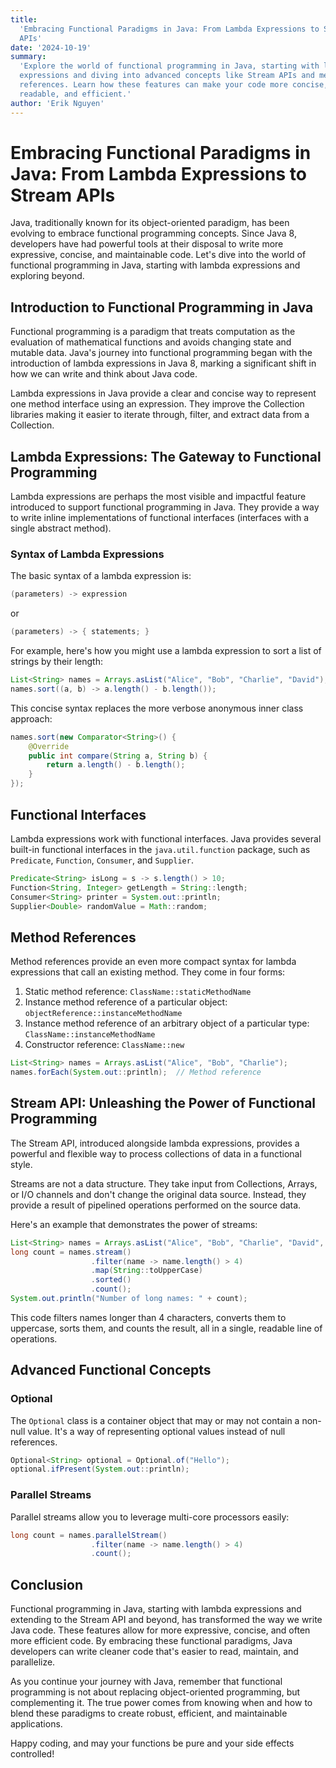 ```yaml
---
title:
  'Embracing Functional Paradigms in Java: From Lambda Expressions to Stream
  APIs'
date: '2024-10-19'
summary:
  'Explore the world of functional programming in Java, starting with lambda
  expressions and diving into advanced concepts like Stream APIs and method
  references. Learn how these features can make your code more concise,
  readable, and efficient.'
author: 'Erik Nguyen'
---
```


# Embracing Functional Paradigms in Java: From Lambda Expressions to Stream APIs

Java, traditionally known for its object-oriented paradigm, has been evolving to
embrace functional programming concepts. Since Java 8, developers have had
powerful tools at their disposal to write more expressive, concise, and
maintainable code. Let's dive into the world of functional programming in Java,
starting with lambda expressions and exploring beyond.

## Introduction to Functional Programming in Java

Functional programming is a paradigm that treats computation as the evaluation
of mathematical functions and avoids changing state and mutable data. Java's
journey into functional programming began with the introduction of lambda
expressions in Java 8, marking a significant shift in how we can write and think
about Java code.

<Callout type='info'>
  Lambda expressions in Java provide a clear and concise way to represent one
  method interface using an expression. They improve the Collection libraries
  making it easier to iterate through, filter, and extract data from a
  Collection.
</Callout>

## Lambda Expressions: The Gateway to Functional Programming

Lambda expressions are perhaps the most visible and impactful feature introduced
to support functional programming in Java. They provide a way to write inline
implementations of functional interfaces (interfaces with a single abstract
method).

### Syntax of Lambda Expressions

The basic syntax of a lambda expression is:

```java
(parameters) -> expression
```

or

```java
(parameters) -> { statements; }
```

For example, here's how you might use a lambda expression to sort a list of
strings by their length:

```java
List<String> names = Arrays.asList("Alice", "Bob", "Charlie", "David");
names.sort((a, b) -> a.length() - b.length());
```

This concise syntax replaces the more verbose anonymous inner class approach:

```java
names.sort(new Comparator<String>() {
    @Override
    public int compare(String a, String b) {
        return a.length() - b.length();
    }
});
```

## Functional Interfaces

Lambda expressions work with functional interfaces. Java provides several
built-in functional interfaces in the `java.util.function` package, such as
`Predicate`, `Function`, `Consumer`, and `Supplier`.

```java
Predicate<String> isLong = s -> s.length() > 10;
Function<String, Integer> getLength = String::length;
Consumer<String> printer = System.out::println;
Supplier<Double> randomValue = Math::random;
```

## Method References

Method references provide an even more compact syntax for lambda expressions
that call an existing method. They come in four forms:

1. Static method reference: `ClassName::staticMethodName`
2. Instance method reference of a particular object:
   `objectReference::instanceMethodName`
3. Instance method reference of an arbitrary object of a particular type:
   `ClassName::instanceMethodName`
4. Constructor reference: `ClassName::new`

```java
List<String> names = Arrays.asList("Alice", "Bob", "Charlie");
names.forEach(System.out::println);  // Method reference
```

## Stream API: Unleashing the Power of Functional Programming

The Stream API, introduced alongside lambda expressions, provides a powerful and
flexible way to process collections of data in a functional style.

<Callout type='warning'>
  Streams are not a data structure. They take input from Collections, Arrays, or
  I/O channels and don't change the original data source. Instead, they provide
  a result of pipelined operations performed on the source data.
</Callout>

Here's an example that demonstrates the power of streams:

```java
List<String> names = Arrays.asList("Alice", "Bob", "Charlie", "David", "Eva");
long count = names.stream()
                  .filter(name -> name.length() > 4)
                  .map(String::toUpperCase)
                  .sorted()
                  .count();
System.out.println("Number of long names: " + count);
```

This code filters names longer than 4 characters, converts them to uppercase,
sorts them, and counts the result, all in a single, readable line of operations.

## Advanced Functional Concepts

### Optional

The `Optional` class is a container object that may or may not contain a
non-null value. It's a way of representing optional values instead of null
references.

```java
Optional<String> optional = Optional.of("Hello");
optional.ifPresent(System.out::println);
```

### Parallel Streams

Parallel streams allow you to leverage multi-core processors easily:

```java
long count = names.parallelStream()
                  .filter(name -> name.length() > 4)
                  .count();
```

## Conclusion

Functional programming in Java, starting with lambda expressions and extending
to the Stream API and beyond, has transformed the way we write Java code. These
features allow for more expressive, concise, and often more efficient code. By
embracing these functional paradigms, Java developers can write cleaner code
that's easier to read, maintain, and parallelize.

As you continue your journey with Java, remember that functional programming is
not about replacing object-oriented programming, but complementing it. The true
power comes from knowing when and how to blend these paradigms to create robust,
efficient, and maintainable applications.

Happy coding, and may your functions be pure and your side effects controlled!
